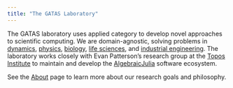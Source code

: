 ```yaml
---
title: "The GATAS Laboratory"
---
```


The GATAS laboratory uses applied category to develop novel approaches to scientific
computing. We are domain-agnostic, solving problems in
[dynamics](https://arxiv.org/abs/2105.12282),
[physics](https://github.com/AlgebraicJulia/Decapodes.jl),
[biology](https://royalsocietypublishing.org/doi/abs/10.1098/rsta.2021.0309),
[life sciences](https://arxiv.org/abs/2301.01445),
and [industrial engineering](https://arxiv.org/abs/2305.03820). The laboratory works closely
with Evan Patterson's research group at the [Topos Institute](https://topos.institute) to
maintain and develop the [AlgebraicJulia](https://www.algebraicjulia.org/) software ecosystem.

See the [About](about.qmd) page to learn more about our research goals and philosophy.
